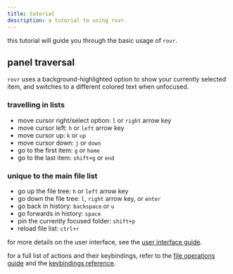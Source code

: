 ```yaml
---
title: tutorial
description: a tutorial to using rovr
---
```


this tutorial will guide you through the basic usage of `rovr`.

## panel traversal

`rovr` uses a background-highlighted option to show your currently selected item, and switches to a different colored text when unfocused.

### travelling in lists

- move cursor right/select option: `l` or `right` arrow key
- move cursor left: `h` or `left` arrow key
- move cursor up: `k` or `up`
- move cursor down: `j` or `down`
- go to the first item: `g` or `home`
- go to the last item: `shift+g` or `end`

### unique to the main file list

- go up the file tree: `h` or `left` arrow key
- go down the file tree: `l`, `right` arrow key, or `enter`
- go back in history: `backspace` or `u`
- go forwards in history: `space`
- pin the currently focused folder: `shift+p`
- reload file list: `ctrl+r`

for more details on the user interface, see the [user interface guide](/guides/user-interface).

for a full list of actions and their keybindings, refer to the [file operations guide](/guides/file-operations) and the [keybindings reference](/reference/keybindings).
